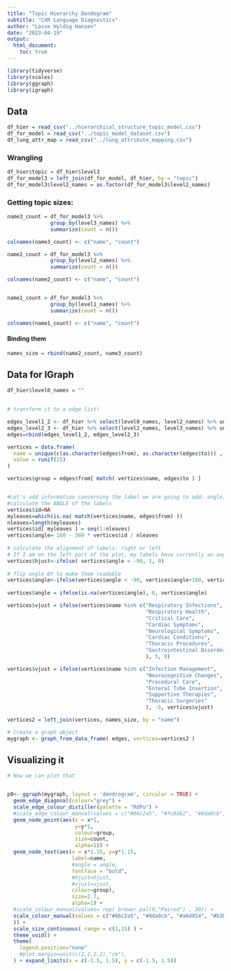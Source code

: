 ```yaml
---
title: "Topic Hierarchy Dendogram"
subtitle: "CXR Language Diagnostics"
author: "Lasse Hyldig Hansen"
date: "2023-04-19"
output: 
  html_document:
    toc: true
---
```


```r
library(tidyverse)
library(scales)
library(ggraph)
library(igraph)
```

## Data

```r
df_hier = read_csv("../hierarchical_structure_topic_model.csv")
df_for_model = read_csv("../topic_model_dataset.csv")
df_lung_attr_map = read_csv("../lung_attribute_mapping.csv")
```

### Wrangling
```r
df_hier$topic = df_hier$level3
df_for_model3 = left_join(df_for_model, df_hier, by = "topic")
df_for_model3$level2_names = as.factor(df_for_model3$level2_names)
```

### Getting topic sizes:

```r
name3_count = df_for_model3 %>% 
              group_by(level3_names) %>% 
              summarize(count = n())

colnames(name3_count) <- c("name", "count")

name2_count = df_for_model3 %>% 
              group_by(level2_names) %>% 
              summarize(count = n())

colnames(name2_count) <- c("name", "count")


name1_count = df_for_model3 %>% 
              group_by(level1_names) %>% 
              summarize(count = n())

colnames(name1_count) <- c("name", "count")
```

#### Binding them 

```r
names_size = rbind(name2_count, name3_count)
```

## Data for IGraph

```r
df_hier$level0_names = ""

 
# transform it to a edge list!

edges_level1_2 <- df_hier %>% select(level0_names, level2_names) %>% unique %>% rename(from=level0_names, to=level2_names)
edges_level2_3 <- df_hier %>% select(level2_names, level3_names) %>% unique %>% rename(from=level2_names, to=level3_names)
edges=rbind(edges_level1_2, edges_level2_3)

vertices = data.frame(
  name = unique(c(as.character(edges$from), as.character(edges$to))) , 
  value = runif(25)
) 

vertices$group = edges$from[ match( vertices$name, edges$to ) ]


#Let's add information concerning the label we are going to add: angle, horizontal adjustement and potential flip
#calculate the ANGLE of the labels
vertices$id=NA
myleaves=which(is.na( match(vertices$name, edges$from) ))
nleaves=length(myleaves)
vertices$id[ myleaves ] = seq(1:nleaves)
vertices$angle= 160 - 360 * vertices$id / nleaves
 
# calculate the alignment of labels: right or left
# If I am on the left part of the plot, my labels have currently an angle < -90
vertices$hjust<-ifelse( vertices$angle < -90, 1, 0)
 
# flip angle BY to make them readable
vertices$angle<-ifelse(vertices$angle < -90, vertices$angle+180, vertices$angle)
 
vertices$angle = ifelse(is.na(vertices$angle), 0, vertices$angle)

vertices$vjust = ifelse(vertices$name %in% c("Respiratory Infections",
                                             "Respiratory Health",
                                             "Critical Care",
                                             "Cardiac Symptoms",
                                             "Neurological Symptoms",
                                             "Cardiac Conditions",
                                             "Thoracic Procedures",
                                             "Gastrointestinal Disorders"
                                             ), 5, 0)

vertices$vjust = ifelse(vertices$name %in% c("Infection Management",
                                             "Neurocognitive Changes",
                                             "Procedural Care",
                                             "Enteral Tube Insertion",
                                             "Supportive Therapies",
                                             "Thoracic Surgeries"
                                             ), -5, vertices$vjust)

vertices2 = left_join(vertices, names_size, by = "name")

# Create a graph object
mygraph <- graph_from_data_frame( edges, vertices=vertices2 )
```

## Visualizing it 

```r
# Now we can plot that


p0<- ggraph(mygraph, layout = 'dendrogram', circular = TRUE) + 
  geom_edge_diagonal(colour="grey") +
  scale_edge_colour_distiller(palette = "RdPu") +
  #scale_edge_colour_manual(values = c("#66c2a5", "#fc8d62", "#8da0cb", "#e78ac3", "#a6d854", "#ffd92f", "#e5c494", "#b3b3cc", "#8dd3c7", "#bebada", "#fb8072", #"#80b1d3", "#fdb462", "#fccde5", "#d9d9d9", "#bc80bd")) +
  geom_node_point(aes(x = x*1, 
                      y=y*1, 
                      colour=group, 
                      size=count, 
                      alpha=1)) +
  geom_node_text(aes(x = x*1.15, y=y*1.15, 
                     label=name, 
                     #angle = angle, 
                     fontface = "bold",
                     #hjust=hjust, 
                     #vjust=vjust,
                     colour=group), 
                     size=2.7, 
                     alpha=1) +
  #scale_colour_manual(values= rep( brewer.pal(9,"Paired") , 30)) +
  scale_colour_manual(values = c("#66c2a5", "#8da0cb", "#a6d854", "#b3b3cc", "#bc80bd", "#bebada", "#e5c494", "#e78ac3", "#fb8072", "#fccde5", "#fc8d62", "#ffd92f", "#80b1d3", "#fdb462", "#8dd3c7", "#ffeda0"
  )) +
  scale_size_continuous( range = c(2,15) ) +
  theme_void() +
  theme(
    legend.position="none"
    #plot.margin=unit(c(2,2,2,2),"cm"),
  ) + expand_limits(x = c(-1.5, 1.5), y = c(-1.5, 1.5))
```




